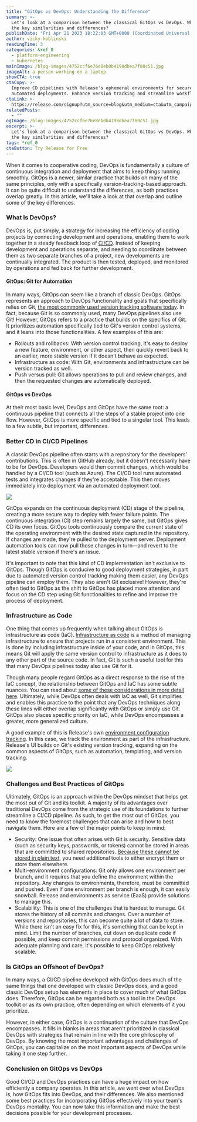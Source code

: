 ```yaml
---
title: "GitOps vs DevOps: Understanding the Difference"
summary: >-
  Let's look at a comparison between the classical GitOps vs DevOps. What are
  the key similarities and differences?
publishDate: "Fri Apr 21 2023 18:22:03 GMT+0000 (Coordinated Universal Time)"
author: vicky-koblinski
readingTime: 3
categories: &ref_0
  - platform-engineering
  - kubernetes
mainImage: /blog-images/4752ccf6e76e8eb0b4198dbea7f80c51.jpg
imageAlt: a person working on a laptop
showCTA: true
ctaCopy: >-
  Improve CD pipelines with Release's ephemeral environments for secure,
  automated deployments. Enhance version tracking and streamline workflows.
ctaLink: >-
  https://release.com/signup?utm_source=blog&utm_medium=cta&utm_campaign=blog-cta&utm_content=gitops-vs-devops-understanding-the-difference
relatedPosts:
  - ""
ogImage: /blog-images/4752ccf6e76e8eb0b4198dbea7f80c51.jpg
excerpt: >-
  Let's look at a comparison between the classical GitOps vs DevOps. What are
  the key similarities and differences?
tags: *ref_0
ctaButton: Try Release for Free
---
```


When it comes to cooperative coding, DevOps is fundamentally a culture of continuous integration and deployment that aims to keep things running smoothly. GitOps is a newer, similar practice that builds on many of the same principles, only with a specifically version-tracking-based approach. It can be quite difficult to understand the differences, as both practices overlap greatly. In this article, we'll take a look at that overlap and outline some of the key differences. 

### What Is DevOps?

DevOps is, put simply, a strategy for increasing the efficiency of coding projects by connecting development and operations, enabling them to work together in a steady feedback loop of [CI/CD](https://en.wikipedia.org/wiki/CI/CD). Instead of keeping development and operations separate, and needing to coordinate between them as two separate branches of a project, new developments are continually integrated. The product is then tested, deployed, and monitored by operations and fed back for further development. 

#### GitOps: Git for Automation

In many ways, GitOps can seem like a branch of classic DevOps. GitOps represents an approach to DevOps functionality and goals that specifically relies on Git, [the most commonly used version tracking software today](https://www.cyberfella.co.uk/2020/03/23/what-is-devops/). In fact, because Git is so commonly used, many DevOps pipelines also use Git! However, GitOps refers to a practice that builds on the specifics of Git. It prioritizes automation specifically tied to Git's version control systems, and it leans into those functionalities. A few examples of this are: 

- Rollouts and rollbacks: With version control tracking, it's easy to deploy a new feature, environment, or other aspect, then quickly revert back to an earlier, more stable version if it doesn't behave as expected.
- Infrastructure as code: With Git, environments and infrastructure can be version tracked as well.
- Push versus pull: Git allows operations to pull and review changes, and then the requested changes are automatically deployed.

#### GitOps vs DevOps

At their most basic level, DevOps and GitOps have the same root: a continuous pipeline that connects all the steps of a stable project into one flow. However, GitOps is more specific and tied to a singular tool. This leads to a few subtle, but important, differences. 

### Better CD in CI/CD Pipelines

A classic DevOps pipeline often starts with a repository for the developers' contributions. This is often in GitHub already, but it doesn't necessarily have to be for DevOps. Developers would then commit changes, which would be handled by a CI/CD tool (such as Azure). The CI/CD tool runs automated tests and integrates changes if they're acceptable. This then moves immediately into deployment via an automated deployment tool. 

![](/blog-images/6462723ca5342d6403bb4c563715a4f4.png)

GitOps expands on the continuous deployment (CD) stage of the pipeline, creating a more secure way to deploy with fewer failure points. The continuous integration (CI) step remains largely the same, but GitOps gives CD its own focus. GitOps tools continuously compare the current state of the operating environment with the desired state captured in the repository. If changes are made, they're pulled to the deployment server. Deployment automation tools can now pull those changes in turn—and revert to the latest stable version if there's an issue. 

It's important to note that this kind of CD implementation isn't exclusive to GitOps. Though GitOps is conducive to good deployment strategies, in part due to automated version control tracking making them easier, any DevOps pipeline can employ them. They also aren't Git exclusive! However, they're often tied to GitOps as the shift to GitOps has placed more attention and focus on the CD step using Git functionalities to refine and improve the process of deployment. 

### Infrastructure as Code

One thing that comes up frequently when talking about GitOps is infrastructure as code (IaC). [Infrastructure as code](https://microtica.com/blog/infrastructure-as-code-from-the-beginning-to-gitops/) is a method of managing infrastructure to ensure that projects run in a consistent environment. This is done by including infrastructure inside of your code, and in GitOps, this means Git will apply the same version control to infrastructure as it does to any other part of the source code. In fact, Git is such a useful tool for this that many DevOps pipelines today also use Git for it. 

Though many people regard GitOps as a direct response to the rise of the IaC concept, the relationship between GitOps and IaC has some subtle nuances. You can read about [some of these considerations in more detail here](https://microtica.com/blog/infrastructure-as-code-from-the-beginning-to-gitops/). Ultimately, while DevOps often deals with IaC as well, Git simplifies and enables this practice to the point that any DevOps techniques along these lines will either overlap significantly with GitOps or simply use Git. GitOps also places specific priority on IaC, while DevOps encompasses a greater, more generalized culture. 

A good example of this is Release's own [environment configuration tracking](https://docs.releasehub.com/reference-documentation/gitops). In this case, we track the environment as part of the infrastructure. Release's UI builds on Git's existing version tracking, expanding on the common aspects of GitOps, such as automation, templating, and version tracking. 

![](/blog-images/66d46a33d50e527bacbcfe342206ec03.jpeg)

### Challenges and Best Practices of GitOps

Ultimately, GitOps is an approach within the DevOps mindset that helps get the most out of Git and its toolkit. A majority of its advantages over traditional DevOps come from the strategic use of its foundations to further streamline a CI/CD pipeline. As such, to get the most out of GitOps, you need to know the foremost challenges that can arise and how to best navigate them. Here are a few of the major points to keep in mind: 

- Security: One issue that often arises with Git is security. Sensitive data (such as security keys, passwords, or tokens) cannot be stored in areas that are committed to shared repositories. [Because these cannot be stored in plain text](https://release.com/blog/how-to-manage-gitops-secrets-a-detailed-guide), you need additional tools to either encrypt them or store them elsewhere.
- Multi-environment configurations: Git only allows one environment per branch, and it requires that you define the environment within the repository. Any changes to environments, therefore, must be committed and pushed. Even if one environment per branch is enough, it can easily snowball. Release and environments as service (EaaS) provide solutions to manage this.
- Scalability: This is one of the challenges that is hardest to manage. Git stores the history of all commits and changes. Over a number of versions and repositories, this can become quite a lot of data to store. While there isn't an easy fix for this, it's something that can be kept in mind. Limit the number of branches, cut down on duplicate code if possible, and keep commit permissions and protocol organized. With adequate planning and care, it's possible to keep GitOps relatively scalable.

### Is GitOps an Offshoot of DevOps?

In many ways, a CI/CD pipeline developed with GitOps does much of the same things that one developed with classic DevOps does, and a good classic DevOps setup has elements in place to cover much of what GitOps does. Therefore, GitOps can be regarded both as a tool in the DevOps toolkit or as its own practice, often depending on which elements of it you prioritize. 

However, in either case, GitOps is a continuation of the culture that DevOps encompasses. It fills in blanks in areas that aren't prioritized in classical DevOps with strategies that remain in line with the core philosophy of DevOps. By knowing the most important advantages and challenges of GitOps, you can capitalize on the most important aspects of DevOps while taking it one step further. 

### Conclusion on GitOps vs DevOps

Good CI/CD and DevOps practices can have a huge impact on how efficiently a company operates. In this article, we went over what DevOps is, how GitOps fits into DevOps, and their differences. We also mentioned some best practices for incorporating GitOps effectively into your team's DevOps mentality. You can now take this information and make the best decisions possible for your development processes.
